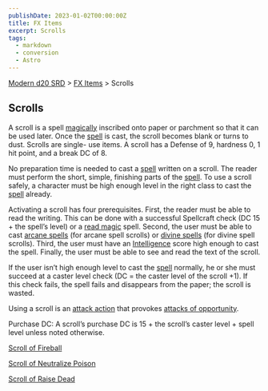 ```yaml
---
publishDate: 2023-01-02T00:00:00Z
title: FX Items
excerpt: Scrolls
tags:
  - markdown
  - conversion
  - Astro
---
```


[Modern d20 SRD](/#modernD20) > [FX Items](modern-d20-srd-fx-items-index) > Scrolls

## Scrolls

A scroll is a spell [magically](modern-d20-srd-fx-index) inscribed onto paper
or parchment so that it can be used later. Once the [spell](modern-d20-srd-fx-index) is cast, the scroll becomes blank or turns to dust. Scrolls are single-
use items. A scroll has a Defense of 9, hardness 0, 1 hit point, and a break
DC of 8.

No preparation time is needed to cast a [spell](modern-d20-srd-fx-index)
written on a scroll. The reader must perform the short, simple, finishing
parts of the [spell](modern-d20-srd-fx-index). To use a scroll safely, a
character must be high enough level in the right class to cast the
[spell](modern-d20-srd-fx-index) already.

Activating a scroll has four prerequisites. First, the reader must be able to
read the writing. This can be done with a successful Spellcraft check (DC 15 +
the spell’s level) or a [read magic](modern-d20-srd-fx-read-magic) spell.
Second, the user must be able to cast [arcane spells](modern-d20-srd-fx-arcane-spells) (for arcane spell scrolls) or [divine spells](modern-d20-srd-fx-divine-spells) (for divine spell scrolls). Third, the user must have an
[Intelligence](modern-d20-srd-basics-ability-scores) score high enough to cast
the spell. Finally, the user must be able to see and read the text of the
scroll.

If the user isn’t high enough level to cast the [spell](modern-d20-srd-fx-index) normally, he or she must succeed at a caster level check (DC = the
caster level of the scroll +1). If this check fails, the spell fails and
disappears from the paper; the scroll is wasted.

Using a scroll is an [attack action](modern-d20-srd-combat-attack-actions)
that provokes [attacks of opportunity](modern-d20-srd-combat-attacks-of-opportunity).

Purchase DC: A scroll’s purchase DC is 15 + the scroll’s caster level + spell
level unless noted otherwise.

[Scroll of Fireball](modern-d20-srd-fx-items-scroll-of-fireball)

[Scroll of Neutralize Poison](modern-d20-srd-fx-items-scroll-of-neutralize-poison)

[Scroll of Raise Dead](modern-d20-srd-fx-items-scroll-of-raise-dead)

